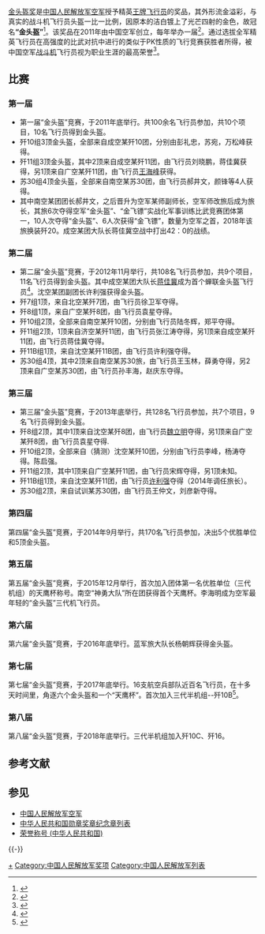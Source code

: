 {{Infobox award
| name           = 金头盔奖
| current_awards = 
| image          = 
| imagesize      = 
| alt            = 
| caption        = 
| description    = 
| presenter      = [[中国人民解放军空军|中国人民解放军空军]]
| host           = 
| date           = 每年12月<!-- {{Start date|YYYY|MM|DD}} -->
| location       = [[中华人民共和国|中华人民共和国]]空军训练基地
| country        = {{PRC}}
| reward         = 
| year           = [[第1屆金头盔奖|2011年]]
| year2          = 
| holder         = 
| website        =
| network        = 
| radio          = 
| runtime        = 
| ratings        = 
| previous       = 
| main           = 
| next           = 
}}

[[金头盔奖|金头盔奖]]是[[中国人民解放军空军|中国人民解放军空军]]授予精英[[王牌飞行员|王牌飞行员]]的奖品，其外形流金溢彩，与真实的战斗机飞行员头盔一比一比例，因原本的洁白镀上了光芒四射的金色，故冠名'''“金头盔”'''<ref>{{cite news |title=“金头盔”的涵义到底是什么--新闻报道-人民网 |url=http://cpc.people.com.cn/n/2014/0102/c83083-24004064.html |accessdate=2021-11-01 |work=人民网}}</ref>。该奖品在2011年由中国空军创立，每年举办一届<ref>{{cite news |title=中国空军首次三代战机空战对抗 |url=http://military.cnr.cn/zgjq/kj/20140717/t20140717_515919652.html |accessdate=2021-11-01 |work=央广网}}</ref>。通过选拔全军精英飞行员在高强度的比武对抗中进行的类似于PK性质的飞行竞赛获胜者所得，被中国空军[[战斗机|战斗机]]飞行员视为职业生涯的最高荣誉<ref>{{cite news |title=我空军4架金头盔歼-10同时出现 |url=http://mil.huanqiu.com/photo_china/2014-02/2727470.html |accessdate=2021-11-01 |work=环球网}}</ref>。

== 比赛 ==
=== 第一届 ===
* 第一届“金头盔”竞赛，于2011年底举行。共100余名飞行员参加，共10个项目，10名飞行员得到金头盔。
* 歼10组3顶金头盔，全部来自成空某歼10团，分别由彭礼忠，苏宛，万松峰获得。
* 歼11组3顶金头盔，其中2顶来自成空某歼11团，由飞行员刘晓鹏，蒋佳冀获得，另1顶来自广空某歼11团，由飞行员[[王海峰|王海峰]]获得。
* 苏30组4顶金头盔，全部来自南空某苏30团，由飞行员郝井文，颜锋等4人获得。
* 其中南空某团团长郝井文，之后晋升为空军某师副师长，空军师改旅后成为旅长，其旅6次夺得空军“金头盔”、“金飞镖”实战化军事训练比武竞赛团体第一，10人次夺得“金头盔”、6人次获得“金飞镖”，数量为空军之首，2018年该旅换装歼20。成空某团大队长蒋佳冀空战中打出42：0的战绩。


=== 第二届 ===
* 第二届“金头盔”竞赛，于2012年11月举行，共108名飞行员参加，共9个项目，11名飞行员得到金头盔。其中成空某团大队长[[蒋佳冀|蒋佳冀]]成为首个蝉联金头盔飞行员<ref>{{cite news |title=唯一两获金头盔的空中杀手 |url=http://military.people.com.cn/n/2015/0109/c392338-26358375.html |accessdate=2021-11-01 |work=人民网}}</ref>。沈空某团副团长许利强获得金头盔。
* 歼7组1顶，来自北空某歼7团，由飞行员徐卫军夺得。
* 歼8组1顶，来自广空某歼8团，由飞行员袁星夺得。
* 歼10组2顶，全部来自南空某歼10团，分别由飞行员陆冬辉，郑平夺得。
* 歼11组2顶，1顶来自济空某歼11团，由飞行员张江涛夺得，另1顶来自成空某歼11团，由飞行员蒋佳冀夺得。
* 歼11B组1顶，来自沈空某歼11B团，由飞行员许利强夺得。
* 苏30组4顶，其中2顶来自南空某苏30旅，由飞行员王玉林，薛勇夺得，另2顶来自广空某苏30团，由飞行员孙丰海，赵庆东夺得。

=== 第三届 ===
* 第三届“金头盔”竞赛，于2013年底举行，共128名飞行员参加，共7个项目，9名飞行员得到金头盔。
* 歼8组2顶，其中1顶来自沈空某歼8团，由飞行员[[魏立明|魏立明]]夺得，另1顶来自广空某歼8团，由飞行员袁星夺得.
* 歼10组2顶，全部来自（猜测）沈空某歼10团，分别由飞行员李峰，杨涛夺得。陈启强。
* 歼11组2顶，其中1顶来自广空某歼11团，由飞行员宋辉夺得，另1顶未知。
* 歼11B组1顶，来自沈空某歼11团，由飞行员[[许利强|许利强]]夺得（2014年调任旅长）。
* 苏30组2顶，来自试训某苏30团，由飞行员王仲文，刘彦新夺得。

=== 第四届 ===
第四届“金头盔”竞赛，于2014年9月举行，共170名飞行员参加，决出5个优胜单位和5顶金头盔。

=== 第五届 ===
第五届“金头盔”竞赛，于2015年12月举行，首次加入团体第一名优胜单位（三代机组）的天鹰杯称号。南空“神勇大队”所在团获得首个天鹰杯。李海明成为空军最年轻的“金头盔”三代机飞行员。

=== 第六届 ===
第六届“金头盔”竞赛，于2016年底举行。蓝军旅大队长杨朝辉获得金头盔。

=== 第七届 ===
第七届“金头盔”竞赛，于2017年底举行。16支航空兵部队近百名飞行员，在十多天时间里，角逐六个金头盔和一个“天鹰杯”。首次加入三代半机组--歼10B<ref>{{cite news |title=“金头盔”比武推动空军实战化军事训练迈进新时代-新华网 |url=http://www.xinhuanet.com/mil/2017-11/12/c_1121943126.htm |accessdate=2021-11-01 |work=新华网}}</ref>。

=== 第八届 ===
第八届“金头盔”竞赛，于2018年底举行。三代半机组加入歼10C、歼16。

== 参考文献 ==
{{Reflist}}

== 参见 ==
{{Portal box|中华人民共和国|军事航空}}
* [[中国人民解放军空军|中国人民解放军空军]]
* [[中华人民共和国勋章奖章纪念章列表|中华人民共和国勋章奖章纪念章列表]]
* [[荣誉称号_(中华人民共和国)|荣誉称号 (中华人民共和国)]]

{{-}}
{{中国人民解放军勋章奖章纪念章|nocat}}

[[Category:中国人民解放军空军飞行员|+]]
[[Category:中国人民解放军奖项|Category:中国人民解放军奖项]]
[[Category:中国人民解放军列表|Category:中国人民解放军列表]]